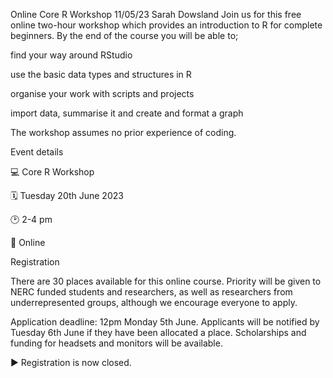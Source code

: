 Online Core R Workshop
11/05/23		Sarah Dowsland
Join us for this free online two-hour workshop which provides an introduction to R for complete beginners. By the end of the course you will be able to;

find your way around RStudio

use the basic data types and structures in R

organise your work with scripts and projects

import data, summarise it and create and format a graph

The workshop assumes no prior experience of coding. 

Event details

💻 Core R Workshop

🗓️ Tuesday 20th June 2023

🕑 2-4 pm

📍 Online

Registration

There are 30 places available for this online course. Priority will be given to NERC funded students and researchers, as well as researchers from underrepresented groups, although we encourage everyone to apply.

Application deadline: 12pm Monday 5th June. Applicants will be notified by Tuesday 6th June if they have been allocated a place. Scholarships and funding for headsets and monitors will be available. 

▶️ Registration is now closed. 

